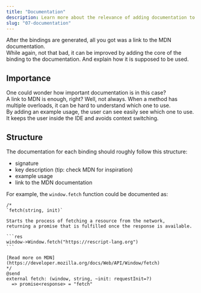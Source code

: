 ```yaml
---
title: "Documentation"
description: Learn more about the relevance of adding documentation to @rescript/webapi.
slug: "07-documentation"
---
```


After the bindings are generated, all you got was a link to the MDN documentation.  
While again, not that bad, it can be improved by adding the core of the binding to the documentation.
And explain how it is supposed to be used.

## Importance

One could wonder how important documentation is in this case?  
A link to MDN is enough, right? Well, not always.
When a method has multiple overloads, it can be hard to understand which one to use.  
By adding an example usage, the user can see easily see which one to use.
It keeps the user inside the IDE and avoids context switching.

## Structure

The documentation for each binding should roughly follow this structure:

- signature
- key description (tip: check MDN for inspiration)
- example usage
- link to the MDN documentation

For example, the `window.fetch` function could be documented as:

````ReScript
/*
`fetch(string, init)`

Starts the process of fetching a resource from the network,
returning a promise that is fulfilled once the response is available.

```res
window->Window.fetch("https://rescript-lang.org")
```

[Read more on MDN](https://developer.mozilla.org/docs/Web/API/Window/fetch)
*/
@send
external fetch: (window, string, ~init: requestInit=?)
  => promise<response> = "fetch"
````

